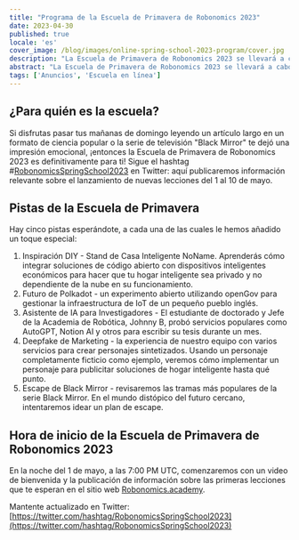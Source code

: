 ```yaml
---
title: "Programa de la Escuela de Primavera de Robonomics 2023"
date: 2023-04-30
published: true
locale: 'es'
cover_image: /blog/images/online-spring-school-2023-program/cover.jpg
description: "La Escuela de Primavera de Robonomics 2023 se llevará a cabo en línea del 1 al 10 de mayo. Puedes esperar cinco pistas de formación, cada una dedicada a la aplicación de las tecnologías de internet más modernas para uso personal, profesional y doméstico."
abstract: "La Escuela de Primavera de Robonomics 2023 se llevará a cabo en línea del 1 al 10 de mayo. Puedes esperar cinco pistas de formación, cada una dedicada a la aplicación de las tecnologías de internet más modernas para uso personal, profesional y doméstico."
tags: ['Anuncios', 'Escuela en línea']
---
```


## ¿Para quién es la escuela?

Si disfrutas pasar tus mañanas de domingo leyendo un artículo largo en un formato de ciencia popular o la serie de televisión "Black Mirror" te dejó una impresión emocional, ¡entonces la Escuela de Primavera de Robonomics 2023 es definitivamente para ti! Sigue el hashtag #[RobonomicsSpringSchool2023](https://twitter.com/search?q=%2523RobonomicsSpringSchool2023) en Twitter: aquí publicaremos información relevante sobre el lanzamiento de nuevas lecciones del 1 al 10 de mayo.

## Pistas de la Escuela de Primavera

Hay cinco pistas esperándote, a cada una de las cuales le hemos añadido un toque especial:

1. Inspiración DIY - Stand de Casa Inteligente NoName. Aprenderás cómo integrar soluciones de código abierto con dispositivos inteligentes económicos para hacer que tu hogar inteligente sea privado y no dependiente de la nube en su funcionamiento.
2. Futuro de Polkadot - un experimento abierto utilizando openGov para gestionar la infraestructura de IoT de un pequeño pueblo inglés.
3. Asistente de IA para Investigadores - El estudiante de doctorado y Jefe de la Academia de Robótica, Johnny B, probó servicios populares como AutoGPT, Notion AI y otros para escribir su tesis durante un mes.
4. Deepfake de Marketing - la experiencia de nuestro equipo con varios servicios para crear personajes sintetizados. Usando un personaje completamente ficticio como ejemplo, veremos cómo implementar un personaje para publicitar soluciones de hogar inteligente hasta qué punto.
5. Escape de Black Mirror - revisaremos las tramas más populares de la serie Black Mirror. En el mundo distópico del futuro cercano, intentaremos idear un plan de escape.

## Hora de inicio de la Escuela de Primavera de Robonomics 2023

En la noche del 1 de mayo, a las 7:00 PM UTC, comenzaremos con un video de bienvenida y la publicación de información sobre las primeras lecciones que te esperan en el sitio web [Robonomics.academy](http://robonomics.academy/).

Mantente actualizado en Twitter: [https://twitter.com/hashtag/RobonomicsSpringSchool2023](https://twitter.com/hashtag/RobonomicsSpringSchool2023)